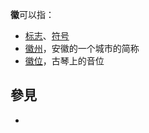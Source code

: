 '''徽'''可以指：
* [[标志|标志]]、[[符号|符号]]
* [[徽州|徽州]]，安徽的一个城市的简称
* [[徽位|徽位]]，古琴上的音位

== 參見 ==
* {{Lookfrom}}

{{disambig|Cat=一字消歧義}}